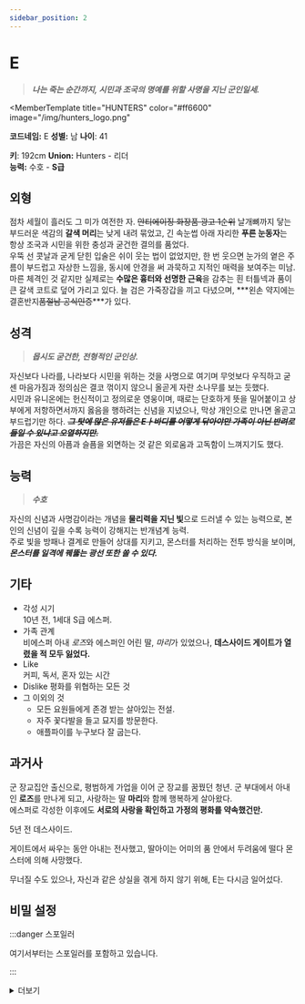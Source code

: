 ```yaml
---
sidebar_position: 2
---
```



# E
> ***나는 죽는 순간까지, 시민과 조국의 명예를 위할 사명을 지닌 군인일세.***

<MemberTemplate
  title="HUNTERS"
  color="#ff6600"
  image="/img/hunters_logo.png"
>
  **코드네임:** E
  **성별:** 남
  **나이**: 41

  **키**: 192cm
  **Union:** Hunters - 리더  
  **능력:** 수호 - **S급**
</MemberTemplate>

## 외형
점차 세월이 흘러도 그 미가 여전한 자. ~~안티에이징 화장품 광고 1순위~~
날개뼈까지 닿는 부드러운 색감의 **갈색 머리**는 낮게 내려 묶었고, 긴 속눈썹 아래 자리한 **푸른 눈동자**는 항상 조국과 시민을 위한 충성과 굳건한 결의를 품었다.  
우뚝 선 콧날과 굳게 닫힌 입술은 쉬이 웃는 법이 없었지만, 한 번 웃으면 눈가의 옅은 주름이 부드럽고 자상한 느낌을, 동시에 안경을 써 과묵하고 지적인 매력을 보여주는 미남.  
마른 체격인 것 같지만 실제로는 **수많은 흉터와 선명한 근육**을 감추는 흰 터틀넥과 품이 큰 갈색 코트로 덮어 가리고 있다. 늘 검은 가죽장갑을 끼고 다녔으며, ***왼손 약지에는 결혼반지~~품절남 공식인증~~***가 있다.  

## 성격
> ***몹시도 굳건한, 전형적인 군인상.***  
  
자신보다 나라를, 나라보다 시민을 위하는 것을 사명으로 여기며 무엇보다 우직하고 굳센 마음가짐과 정의심은 결코 꺾이지 않으니 올곧게 자란 소나무를 보는 듯했다.  
시민과 유니온에는 헌신적이고 정의로운 영웅이며, 때로는 단호하게 뜻을 밀어붙이고 상부에게 저항하면서까지 옳음을 행하려는 신념을 지녔으나, 막상 개인으로 만나면 올곧고 부드럽기만 하다. ***~~그 탓에 많은 유저들은 Eㅏ바디를 어떻게 닦아야만 가족이 아닌 반려로 들일 수 있냐고 오열하지만.~~***  
가끔은 자신의 아픔과 슬픔을 외면하는 것 같은 외로움과 고독함이 느껴지기도 했다.  

## 능력
> ***수호***  
  
자신의 신념과 사명감이라는 개념을 **물리력을 지닌 빛**으로 드러낼 수 있는 능력으로, 본인의 신념이 깊을 수록 능력이 강해지는 반개념계 능력.  
주로 빛을 방패나 결계로 만들어 상대를 지키고, 몬스터를 처리하는 전투 방식을 보이며, ***몬스터를 일격에 꿰뚫는 광선 또한 쏠 수 있다.***  

## 기타
- 각성 시기  
10년 전, 1세대 S급 에스퍼.
- 가족 관계  
비에스퍼 아내 *로즈*와 에스퍼인 어린 딸, *마리*가 있었으나, **데스사이드 게이트가 열렸을 적 모두 잃었다.**
- Like  
커피, 독서, 혼자 있는 시간
- Dislike 
평화를 위협하는 모든 것
- 그 이외의 것
  - 모든 요원들에게 존경 받는 살아있는 전설.
  - 자주 꽃다발을 들고 묘지를 방문한다.
  - 애플파이를 누구보다 잘 굽는다.

## 과거사
군 장교집안 출신으로, 평범하게 가업을 이어 군 장교를 꿈꿨던 청년. 군 부대에서 아내인 **로즈**를 만나게 되고, 사랑하는 딸 **마리**와 함께 행복하게 살아왔다.  
에스퍼로 각성한 이후에도 **서로의 사랑을 확인하고 가정의 평화를 약속했건만.**  
  
5년 전 데스사이드.  
  
게이트에서 싸우는 동안 아내는 전사했고, 딸아이는 어미의 품 안에서 두려움에 떨다 몬스터에 의해 사망했다.  
  
무너질 수도 있으나, 자신과 같은 상실을 겪게 하지 않기 위해, E는 다시금 일어섰다.  

## 비밀 설정

:::danger 스포일러

여기서부터는 스포일러를 포함하고 있습니다.

:::


<details>
  <summary>더보기</summary>

    에반 하워드 브라이트에겐 사랑하는 아내 **로즈 웨일스**와 **마리 루비 브라이트**가 있었다.  
    같은 부대에서 후임으로 만난 여성, **로즈**와 운명적인 사랑을 했느냐면, 그건 또 아니다. 제법 마찰이 있었기에.  
    사소하게는 기강에 대한 것, 조국에 대하여 생각하는 작은 신념의 차이, 크게는 상관인 자신에게 *옳은 것에 대해 질문하는 맹랑함*까지…….  
    언제부터일까. 그 마찰이 자신의 삶에 필요한 것이라 생각이 들었을 때가. 자신만이 품었던 것이라 생각했거늘, 막상 로즈 또한 같은 생각을 품고 있었다.  
      
    두 사람의 결혼은 일사천리로 진행됐다. 어쩌면 로즈의 배에 무럭무럭 자라고 있을 작은 천사를 위했을지도 모르고, 에반이 누구보다 로즈를 사랑했기 때문일지도 모른다. 조금이라도 더 행복해지고 싶었던 두 사람은 5월의 축복 아래, 가정을 꾸렸다.  
      
    10년 전, 에반이 에스퍼로 각성하고, 웃는 모습이 천사같은 딸아이도 에스퍼라는 판정을 받았을 적, 에반은 두렵지 않았다.  
    세상은 끝없이 변화하고, 받아들이기 때문에. 자신과 딸아이가 이방인이라 받아들여져도 언젠가는 함께 할 수 있기에.  
    그리고, 로즈 또한 그와 같은 마음으로 가정을 지켰기에.  
      
    그의 지나치게 강해진 육체적 힘에, 로즈는 앞으로 남편과 팔씨름은 못하겠다며 너스레를 떨었다.  
    행여 아내가 다칠까 궂은 일을 도맡아 할 적엔 로즈는 힐링팩터라며 농담을 던졌다.  
    딸아이 마리는 항상 곰인형을 움직이며 엄마를 놀래켰고, 때로는 능력으로 엄마와 함께 나무 위로 올라가 그를 골탕먹이기도 했다.  
      
    하지만, 행복하고 단란한 생활은 5년 전 끝이 났다.  
    ***데스 사이드 게이트.***  
    자신이 게이트 안에서 고군분투하며 가정을 지키기 위해 발악했을 적.  
    영광스러운 군인이던 로즈 또한 총을 들고 나서 대피소로 향했다.  
    누군가의 가정을 지켰고, 딸을 지켰다.  
    그러나 S급 몬스터를 일반인이 이길 수는 없었다.  
    치명상을 입어 죽어가는 순간에도 시민을 대피시키고, 겁에 질린 딸을 안아 토닥여주다 *로즈는 숨을 거뒀다.*  
    눈도 감지 못하고 생을 마감하고 얼마 지나지 않아, 그 주변을 다시금 어슬렁거리던 몬스터는 *품 안에 살아있던 마리까지 헤집어 숨통을 끊었다.*  
      
    ***게이트를 뛰쳐나가 본 두 사람의 시체를 수습하고 장례를 치를 적***, 그는 고개를 들었다.  
    다시금 맑아진 하늘. 나는 무엇을 위해 살아왔는가, 이리도 살고자 발악했는가, 살긴 하였는가.  
    그리고 그는 천천히 일어섰다.  
      
    자신과 같은 비극을 다른 누군가는 품지 않길 바라여.  
    그것이 제 아내와 딸이 바라는 마지막 인사일 테니.  

</details>
